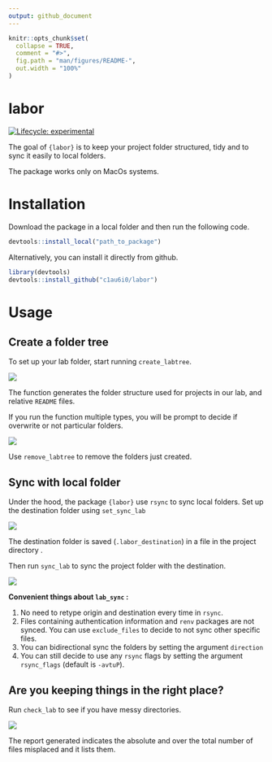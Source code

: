 ```yaml
---
output: github_document
---
```


<!-- README.md is generated from README.Rmd. Please edit that file -->

```r
knitr::opts_chunk$set(
  collapse = TRUE,
  comment = "#>",
  fig.path = "man/figures/README-",
  out.width = "100%"
)
```

# labor

<!-- badges: start -->

[![Lifecycle: experimental](https://img.shields.io/badge/lifecycle-experimental-orange.svg)](https://www.tidyverse.org/lifecycle/#experimental)

<!-- badges: end -->

The goal of `{labor}` is to keep your project folder structured, tidy and to sync it easily to local folders.

The package works only on MacOs systems. 

# Installation

Download the package in a local folder and then run the following code.

```r
devtools::install_local("path_to_package")
```

Alternatively, you can install it directly from github.

```r
library(devtools)
devtools::install_github("c1au6i0/labor")
```

# Usage

## Create a folder tree

To set up your lab folder, start running `create_labtree`.

![](inst/gifs_readme/create_labtree.gif)

The function generates the folder structure  used for projects in our lab, and relative `README` files.

If you run the function multiple types, you will be prompt to decide if overwrite or not particular folders.

![](inst/gifs_readme/create_labfolder2.gif)

Use `remove_labtree` to remove the folders just created.

## Sync with local folder

Under the hood, the package `{labor}` use `rsync` to sync local folders. Set up the destination folder using `set_sync_lab`

![](inst/gifs_readme/set_destination.gif)

The destination folder is saved (`.labor_destination`) in a file in the project directory .

Then run `sync_lab` to sync the project folder with the destination.

![](inst/gifs_readme/sync.gif)

**Convenient things about `lab_sync` :**

1.  No need to retype origin and destination every time in `rsync`.
2.  Files containing authentication information and `renv` packages are not synced. You can use `exclude_files` to decide to not sync other specific files.
3.  You can bidirectional sync the folders by setting the argument `direction`
4.  You can still decide to use any `rsync` flags by setting the argument `rsync_flags` (default is `-avtuP`).

## Are you keeping things in the right place?

Run `check_lab` to see if you have messy directories.

![](inst/gifs_readme/check_folder.gif)

The report generated indicates the absolute and over the total number of files misplaced and it lists them.
